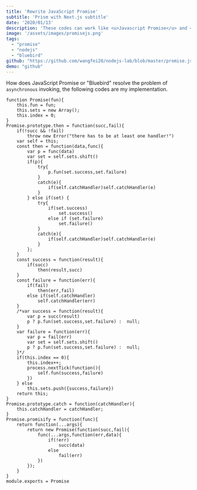 ```yaml
---
title: 'Rewrite JavaScript Promise'
subtitle: 'Prism with Next.js subtitle'
date: '2020/01/13'
description: 'These codes can work like <u>Javascript Promise</u> and <u>Bluebird</u> ...'
image: '/assets/images/promisejs.png'
tags:
  - "promise"
  - "nodejs"
  - "bluebird"
github: "https://github.com/wangfei20/nodejs-lab/blob/master/promise.js"
demo: "github"
---
```

How does JavaScript Promise or "Bluebird" resolve the problem of `asynchronous` invoking, the following codes are my implementation.
```nodejs
function Promise(fun){
	this.fun = fun;
	this.sets = new Array();
	this.index = 0;
}
Promise.prototype.then = function(succ,fail){
	if(!succ && !fail)
		throw new Error("there has to be at least one handler!")
	var self = this;
	const then = function(data,func){
		var p = func(data)
		var set = self.sets.shift()
		if(p){
			try{
				p.fun(set.success,set.failure)
			}
			catch(e){
				if(self.catchHandler)self.catchHandler(e)
			}
		} else if(set) {
			try{
				if(set.success)
					set.success()
				else if (set.failure)
					set.failure()
			}
			catch(e){
				if(self.catchHandler)self.catchHandler(e)
			}
		};
	}
	const success = function(result){
		if(succ)
			then(result,succ)
	}
	const failure = function(err){
		if(fail)
			then(err,fail)
		else if(self.catchHandler)
			self.catchHandler(err)
	}
	/*var success = function(result){
		var p = succ(result)
		p ? p.fun(set.success,set.failure) :  null;
	}
	var failure = function(err){
		var p = fail(err)
		var set = self.sets.shift()
		p ? p.fun(set.success,set.failure) :  null;
	}*/
	if(this.index == 0){
		this.index++;
		process.nextTick(function(){
			self.fun(success,failure)
		})
	} else
		this.sets.push({success,failure})
	return this;
}
Promise.prototype.catch = function(catchHandler){
	this.catchHandler = catchHandler;
}
Promise.promisify = function(func){
	return function(...args){
		return new Promise(function(succ,fail){
			func(...args,function(err,data){
				if(!err)
					succ(data)
				else
					fail(err)
			})
		});
	}
}
module.exports = Promise
```
